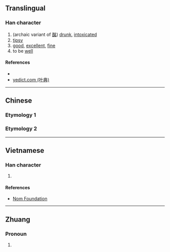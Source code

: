 {{character info/new}}
==Translingual==

===Han character===
{{Han char|rn=9|rad=人|as=06|sn=8|four=|canj=ONIR|ids=⿰亻名}}

# (archaic variant of [[酩]]) [[drunk]], [[intoxicated]]
# [[tipsy]]
# [[good]], [[excellent]], [[fine]]
# to be [[well]]

====References====
* {{Han ref|kx=0100.170|dkj=00556|dj=0212.120|hdz=10151.070|uh=4F72|ud=20338}}
* [http://yedict.com/htm/4F/4F72.htm yedict.com (叶典)]

----

==Chinese==

===Etymology 1===
{{zh-see|酩|v}}
===Etymology 2===
{{zh-see|姳|v}}

----

==Vietnamese==

===Han character===
{{vi-hantu|[[rành]]|rs=人06}}

# {{defn|lang=vi|sort=人06}}

====References====
* [http://nomfoundation.org/common/nom_details.php?codepoint=4f72 Nom Foundation]

----

==Zhuang==

===Pronoun===
{{za-head|pronoun}}

# {{za-sawndip form of|mwngz}}